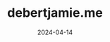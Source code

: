 ---
title: "debertjamie.me"
excerpt: "My personal landing page built with Remix and TailwindCSS."
date: "2024-04-14"
link: "https://debertjamie.me/"
oss: "https://github.com/debertjamie/debertjamie.me"
tags: "React,Remix,TailwindCSS"
pinned: false
---